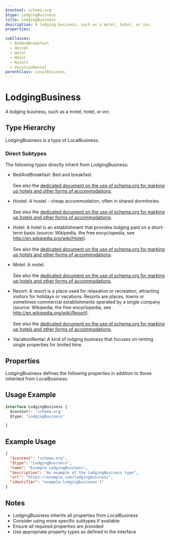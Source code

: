 ```yaml
---
$context: schema.org
$type: LodgingBusiness
title: LodgingBusiness
description: A lodging business, such as a motel, hotel, or inn.
properties:

subClasses:
  - BedAndBreakfast
  - Hostel
  - Hotel
  - Motel
  - Resort
  - VacationRental
parentClass: LocalBusiness
---
```


# LodgingBusiness

A lodging business, such as a motel, hotel, or inn.

## Type Hierarchy

LodgingBusiness is a type of LocalBusiness.

### Direct Subtypes

The following types directly inherit from LodgingBusiness:

- BedAndBreakfast: Bed and breakfast.
<br /><br />
See also the <a href="/docs/hotels.html">dedicated document on the use of schema.org for marking up hotels and other forms of accommodations</a>.

- Hostel: A hostel - cheap accommodation, often in shared dormitories.
<br /><br />
See also the <a href="/docs/hotels.html">dedicated document on the use of schema.org for marking up hotels and other forms of accommodations</a>.

- Hotel: A hotel is an establishment that provides lodging paid on a short-term basis (source: Wikipedia, the free encyclopedia, see http://en.wikipedia.org/wiki/Hotel).
<br /><br />
See also the <a href="/docs/hotels.html">dedicated document on the use of schema.org for marking up hotels and other forms of accommodations</a>.

- Motel: A motel.
<br /><br />
See also the <a href="/docs/hotels.html">dedicated document on the use of schema.org for marking up hotels and other forms of accommodations</a>.

- Resort: A resort is a place used for relaxation or recreation, attracting visitors for holidays or vacations. Resorts are places, towns or sometimes commercial establishments operated by a single company (source: Wikipedia, the free encyclopedia, see <a href="http://en.wikipedia.org/wiki/Resort">http://en.wikipedia.org/wiki/Resort</a>).
<br /><br />
See also the <a href="/docs/hotels.html">dedicated document on the use of schema.org for marking up hotels and other forms of accommodations</a>.
    
- VacationRental: A kind of lodging business that focuses on renting single properties for limited time.

## Properties

LodgingBusiness defines the following properties in addition to those inherited from LocalBusiness:



## Usage Example

```typescript
interface LodgingBusiness {
  $context?: 'schema.org'
  $type: 'LodgingBusiness'

}
```

## Example Usage

```json
{
  "$context": "schema.org",
  "$type": "LodgingBusiness",
  "name": "Example LodgingBusiness",
  "description": "An example of the LodgingBusiness type",
  "url": "https://example.com/lodgingbusiness",
  "identifier": "example-lodgingbusiness-1"
}
```

## Notes

- LodgingBusiness inherits all properties from LocalBusiness
- Consider using more specific subtypes if available
- Ensure all required properties are provided
- Use appropriate property types as defined in the interface
